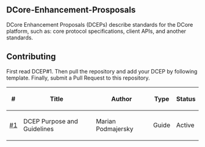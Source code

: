 ==DCore-Enhancement-Prosposals==

DCore Enhancement Proposals (DCEPs) describe standards for the DCore platform, such as: core protocol specifications, client APIs, and another standards. 

==Contributing==

First read DCEP#1. Then pull the repository and add your DCEP by following template. Finally, submit a Pull Request to this repository.

{| class="wikitable sortable" style="width: auto; text-align: center; font-size: smaller; table-layout: fixed;"
!<nowiki>#</nowiki>
!Title
!Author
!Type
!Status
|-
| [[dcep#1.mediawiki|#1]]
| DCEP Purpose and Guidelines
| Marian Podmajersky
| Guide
| Active
|}
